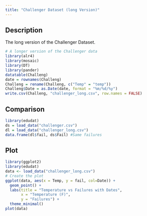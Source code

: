 ```yaml
---
title: "Challenger Dataset (long Version)"
---
```


## Description

The long version of the Challenger Dataset.

```r
# A longer version of the Challenger data
library(alr4)
library(mosaic)
library(DT)
library(pander)
datatable(Challeng)
date = rownames(Challeng)
Challeng = rename(Challeng, c("Temp" = "temp"))
Challeng$Date = as.Date(date, format = "%m/%d/%y")
write.csv(Challeng, "challenger_long.csv", row.names = FALSE)
```

## Comparison
```r
library(edudat)
ds = load_data("challenger.csv")
dl = load_data("challenger_long.csv")
data.frame(dl$fail, ds$Fail) #Same failures
```


## Plot
```r
library(ggplot2)
library(edudat)
data <- load_data("challenger_long.csv")
# Create the plot
ggplot(data, aes(x = Temp, y = fail, col=Date)) +
  geom_point() +
  labs(title = "Temperature vs Failures with Dates",
       x = "Temperature (F)",
       y = "Failures") +
  theme_minimal()
plot(data)
```


